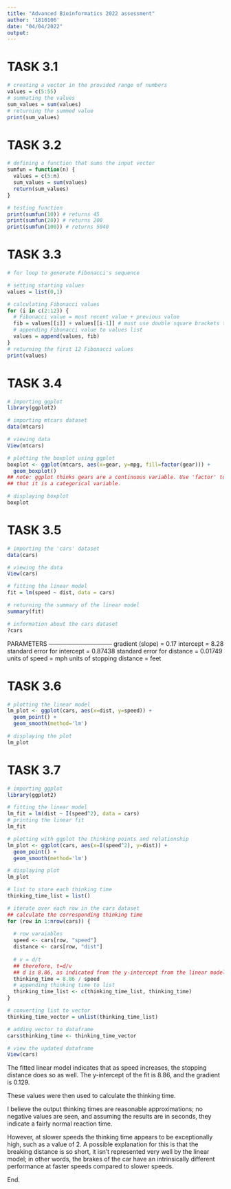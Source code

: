 ```yaml
---
title: "Advanced Bioinformatics 2022 assessment"
author: '1810106'
date: "04/04/2022"
output:
---
```


# TASK 3.1
```r
# creating a vector in the provided range of numbers
values = c(5:55)
# summating the values
sum_values = sum(values)
# returning the summed value
print(sum_values)
```

# TASK 3.2
```r
# defining a function that sums the input vector
sumfun = function(n) {
  values = c(5:n)
  sum_values = sum(values)
  return(sum_values)
}

# testing function
print(sumfun(10)) # returns 45
print(sumfun(20)) # returns 200
print(sumfun(100)) # returns 5040
```

# TASK 3.3
```r
# for loop to generate Fibonacci's sequence

# setting starting values
values = list(0,1)

# calculating Fibonacci values
for (i in c(2:12)) {
  # Fibonacci value = most recent value + previous value
  fib = values[[i]] + values[[i-1]] # must use double square brackets to return object
  # appending Fibonacci value to values list
  values = append(values, fib)
}
# returning the first 12 Fibonacci values
print(values)
```

# TASK 3.4
```r
# importing ggplot
library(ggplot2)

# importing mtcars dataset
data(mtcars)

# viewing data
View(mtcars)

# plotting the boxplot using ggplot
boxplot <- ggplot(mtcars, aes(x=gear, y=mpg, fill=factor(gear))) +
  geom_boxplot()
## note: ggplot thinks gears are a continuous variable. Use 'factor' to indicate
## that it is a categorical variable.

# displaying boxplot
boxplot
```

# TASK 3.5
```r
# importing the 'cars' dataset
data(cars)

# viewing the data
View(cars)

# fitting the linear model
fit = lm(speed ~ dist, data = cars)

# returning the summary of the linear model
summary(fit)

# information about the cars dataset
?cars
```

PARAMETERS --------------------------------
gradient (slope) = 0.17
intercept = 8.28
standard error for intercept = 0.87438
standard error for distance = 0.01749
units of speed = mph
units of stopping distance = feet

# TASK 3.6
```r
# plotting the linear model
lm_plot <- ggplot(cars, aes(x=dist, y=speed)) +
  geom_point() +
  geom_smooth(method='lm')

# displaying the plot
lm_plot
```

# TASK 3.7
```r
# importing ggplot
library(ggplot2)

# fitting the linear model
lm_fit = lm(dist ~ I(speed^2), data = cars)
# printing the linear fit
lm_fit

# plotting with ggplot the thinking points and relationship
lm_plot <- ggplot(cars, aes(x=I(speed^2), y=dist)) +
  geom_point() +
  geom_smooth(method='lm')

# displaying plot
lm_plot

# list to store each thinking time
thinking_time_list = list()

# iterate over each row in the cars dataset
## calculate the corresponding thinking time
for (row in 1:nrow(cars)) {
  
  # row varaiables
  speed <- cars[row, "speed"]
  distance <- cars[row, "dist"]
  
  # v = d/t
  ## therefore, t=d/v
  ## d is 8.86, as indicated from the y-intercept from the linear model
  thinking_time = 8.86 / speed
  # appending thinking time to list
  thinking_time_list <- c(thinking_time_list, thinking_time)
}

# converting list to vector
thinking_time_vector = unlist(thinking_time_list)

# adding vector to dataframe
cars$thinking_time <- thinking_time_vector

# view the updated dataframe
View(cars)

```

The fitted linear model indicates that as speed increases, the stopping distance does so as well. The y-intercept of the fit is 8.86, and the gradient is 0.129.

These values were then used to calculate the thinking time.

I believe the output thinking times are reasonable approximations; no negative values are seen,
and assuming the results are in seconds, they indicate a fairly normal reaction time.

However, at slower speeds the thinking time appears to be exceptionally high, such as
a value of 2. A possible explanation for this is that the breaking distance is so short,
it isn't represented very well by the linear model; in other words, the brakes of the car
have an intrinsically different performance at faster speeds compared to slower speeds.

End.
